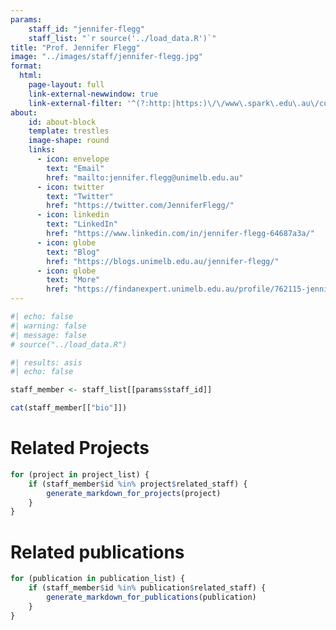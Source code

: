 ```yaml
---
params:
    staff_id: "jennifer-flegg"
    staff_list: "`r source('../load_data.R')`"
title: "Prof. Jennifer Flegg"
image: "../images/staff/jennifer-flegg.jpg"
format:
  html:
    page-layout: full
    link-external-newwindow: true
    link-external-filter: '^(?:http:|https:)\/\/www\.spark\.edu\.au\/custom'
about:
    id: about-block
    template: trestles
    image-shape: round
    links:
      - icon: envelope
        text: "Email"
        href: "mailto:jennifer.flegg@unimelb.edu.au"
      - icon: twitter
        text: "Twitter"
        href: "https://twitter.com/JenniferFlegg/"
      - icon: linkedin
        text: "LinkedIn"
        href: "https://www.linkedin.com/in/jennifer-flegg-64687a3a/"
      - icon: globe
        text: "Blog"
        href: "https://blogs.unimelb.edu.au/jennifer-flegg/"
      - icon: globe
        text: "More"
        href: "https://findanexpert.unimelb.edu.au/profile/762115-jennifer-flegg"
---
```

   
```r
#| echo: false
#| warning: false
#| message: false
# source("../load_data.R")
```
::: {#about-block}

```r
#| results: asis
#| echo: false

staff_member <- staff_list[[params$staff_id]]

cat(staff_member[["bio"]])

```

:::

# Related Projects

```r
for (project in project_list) {
    if (staff_member$id %in% project$related_staff) {
        generate_markdown_for_projects(project)
    }
}
```

# Related publications

```r
for (publication in publication_list) {
    if (staff_member$id %in% publication$related_staff) {
        generate_markdown_for_publications(publication)
    }
}
```
